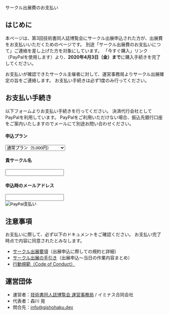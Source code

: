 
<SEO title="サークル出展費のお支払い"/>

<SectionHeader text="ENTRY" pageHeader>
サークル出展費のお支払い
</SectionHeader>

<MdxContainer>

## はじめに

本ページは、第3回技術書同人誌博覧会にサークル出展申込された方が、出展費をお支払いいただくためのページです。
別途「サークル出展費のお支払いにつて」ご連絡を差し上げた方を対象にしています。
「今すぐ購入」リンク（PayPalを使用します）より、**2020年4月3日（金）まで**に購入手続きを完了してください。

お支払いが確認できたサークル主催者に対して、運営事務局よりサークル出展確定の旨をご連絡します。
お支払い手続きは必ず1度のみ行ってください。

## お支払い手続き

以下フォームよりお支払い手続きを行ってください。
決済代行会社としてPayPalを利用しています。
PayPalをご利用いただけない場合、振込先銀行口座をご案内いたしますのでメールにて別途お問い合わせください。

<form action="https://www.paypal.com/cgi-bin/webscr" method="post" target="_top" accept-charset="shift_jis">
  <input type="hidden" name="cmd" value="_s-xclick"/>
  <input type="hidden" name="hosted_button_id" value="7R5XMMKUUUV3U"/>
  <input type="hidden" name="currency_code" value="JPY"/>
  <input type="hidden" name="on0" value="申込プラン"/>
  <div style={{margin: '12px 0'}}>
    <h4>申込プラン</h4>
    <select name="os0">
      <option value="通常プラン">通常プラン（5,000円）</option>
      <option value="ゆったりプラン">ゆったりプラン（8,000円）</option>
    </select>
  </div>
  <div style={{margin: '12px 0'}}>
    <h4>貴サークル名</h4>
    <input type="text" name="os1" maxlength="200"/>
  </div>
  <div style={{margin: '12px 0'}}>
    <h4>申込時のメールアドレス</h4>
    <input type="text" name="os2" maxlength="200"/>
  </div>
  <div>
    <input type="image" src="https://www.paypalobjects.com/ja_JP/JP/i/btn/btn_buynowCC_LG.gif" border="0" name="submit" alt="PayPal支払い"/>
    <img src="https://www.paypalobjects.com/ja_JP/i/scr/pixel.gif" width="1" height="1"/>
  </div>
</form>

## 注意事項

お支払いに際して、必ず以下のドキュメントをご確認ください。
お支払い完了時点で内容に同意されたとみなします。

- [サークル出展要項](https://esa-pages.io/p/sharing/13039/posts/92/d8895bbcc65751f99ae4.html)（出展申込に際しての規約と詳細）
- [サークル出展の手引き](https://esa-pages.io/p/sharing/13039/posts/91/d7acc66896074dd0789e.html)（出展申込～当日の作業内容まとめ）
- [行動規範（Code of Conduct）](https://esa-pages.io/p/sharing/13039/posts/13/4c6fe5c0f58bb4fb32cd.html)

## 運営団体

- 運営者：[技術書同人誌博覧会 運営事務局](https://gishohaku.dev/) / イミナス合同会社
- 代表者：森川 晃
- 問合先：[info@gishohaku.dev](mailto:info@gishohaku.dev)

</MdxContainer>
